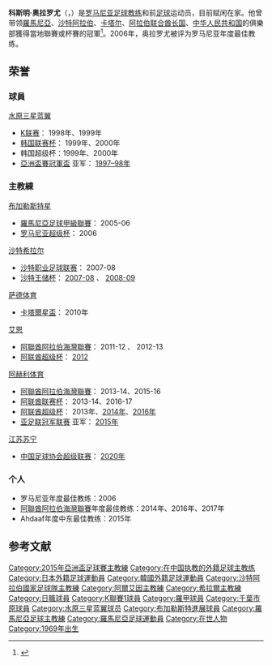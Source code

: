 {{Infobox football biography
| name = 科斯明·奥拉罗尤<br>Cosmin Olăroiu
| fullname = Cosmin Aurelian Olăroiu
| image =  Cosmin Olăroiu.jpg
| caption = {{small|2007年，科斯明·奥拉罗尤擔任[[布加勒斯特星足球俱樂部|布加勒斯特星]]主教練期間}}
| image_size = 210px
| birth_date  = {{birth date and age|df=yes|1969|6|10}}
| birth_place = {{ROM}}[[布加勒斯特|布加勒斯特]]
| height = 1.87m
| currentclub  = 无业
| position = [[後衛_(足球)|後衛]] 
| youthyears1= {{0|0000}}–1988
| youthclubs1= [[布加勒斯特星足球俱樂部|布加勒斯特星]]
| years1 = 1988–1989 | years2 = 1989–1990  | years3 = 1990–1991  | years4 = 1991–1992  | years5 = 1992–1995  | years6 = 1995–1997  | years7 = 1997–2000  | years8 =2000
| clubs1 = Carpați Nehoiu | clubs2 = [[凱萊布澤烏足球會|凱萊布澤烏]] | clubs3 = MECON București | clubs4 = Girueta București | clubs5 = [[布加勒斯特前進足球會|布加勒斯特前進]] | clubs6 = {{link-en|克拉奧華|FC Universitatea Craiova}} | clubs7 = [[水原三星藍翼足球俱樂部|水原三星藍翼]] | clubs8 = → [[市原千葉JEF聯|市原千葉JEF聯]] (外借)
| caps1 = | goals1 = | caps2 = | goals2 = | caps3 = | goals3 = | caps4 = | goals4 = | caps5 = 80 | goals5 = 8 | caps6 = 37 | goals6 = 2 | caps7 = 98 | goals7 = 7 | caps8 = 10 | goals8 = 0 |  totalcaps = 225 | totalgoals = 17
| manageryears1 = 2001–2002  | manageryears2 = 2002–2003 | manageryears3 = 2003–2005  | manageryears4 = 2005–2006 | manageryears5 = 2006–2007 | manageryears6 = 2007–2009 | manageryears7 =2009–2010 | manageryears8 =2011–2013 | manageryears9= 2013–2017 | manageryears10 = 2014–2015 | manageryears11= 2018–2021
| managerclubs1 = [[布加勒斯特前進足球會|布加勒斯特前進]] | managerclubs2 = [[布加勒斯特星足球俱樂部|布加勒斯特星]] | managerclubs3 = [[布加勒斯特前進足球會|布加勒斯特前進]] | managerclubs4 = [[蒂米什瓦拉足球俱樂部|蒂米什瓦拉]] | managerclubs5 = [[布加勒斯特星足球俱樂部|布加勒斯特星]] | managerclubs6 = [[沙特希拉爾足球俱樂部|沙特希拉爾]] | managerclubs7 =[[萨德体育俱乐部|阿尔萨德]]  | managerclubs8 =[[艾因足球俱樂部|阿尔艾因]] | managerclubs9 = [[沙比阿爾阿里杜拜足球會|沙比阿爾阿里杜拜]] | managerclubs10 = [[沙特阿拉伯國家男子足球隊|沙特阿拉伯]] | managerclubs11 = [[江苏苏宁足球俱乐部|江苏苏宁]]
}}
'''科斯明·奥拉罗尤'''（{{lang-ro|Cosmin Olăroiu}}，{{bd|1969年|6月10日||}}）是[[罗马尼亚|罗马尼亚]][[足球教练|足球教练]]和前[[足球|足球]]运动员，目前赋闲在家。他曾带领[[羅馬尼亞|羅馬尼亞]]、[[沙特阿拉伯|沙特阿拉伯]]、[[卡塔尔|卡塔尔]]、[[阿拉伯联合酋长国|阿拉伯联合酋长国]]、[[中华人民共和国|中华人民共和国]]的俱樂部獲得當地聯賽或杯賽的冠軍<ref name="miticadapeGSP">{{Cite web|title=Portretul lui Olăroiu, antrenorul adus de Becali să salveze Steaua: cifre, culise, imagini|url=http://www.gsp.ro/fotbal/liga-1/portretul-lui-olaroiu-antrenorul-adus-de-becali-sa-salveze-steaua-cifre-culise-imagini-239072.html|date=5 May 2011|work={{link-en|Gazeta Sporturilor}}|language=ro}}</ref>。2006年，奥拉罗尤被评为罗马尼亚年度最佳教练。

== 荣誉 ==
=== 球員 ===

; [[水原三星蓝翼足球俱乐部|水原三星蓝翼]]

* [[K聯賽|K联赛]]： 1998年、1999年
* [[韩国联赛杯|韩国联赛杯]]： 1999年、2000年
* 韩国超级杯：1999年、2000年
* [[亞洲盃賽冠軍盃|亞洲盃賽冠軍盃]]  亚军： [[1997–98年亞洲盃賽冠軍盃|1997–98年]]

=== 主教練 ===

; [[布加勒斯特星足球俱乐部|布加勒斯特星]]
* [[羅馬尼亞足球甲級聯賽|羅馬尼亞足球甲級聯賽]]： 2005-06
* [[羅馬尼亞超級盃|罗马尼亚超级杯]]： 2006

; [[沙特希拉尔足球俱乐部|沙特希拉尔]]
* [[沙特职业足球联赛|沙特职业足球联赛]]： 2007-08
* [[沙特王儲盃|沙特王储杯]]： [[沙特王儲盃|2007-08]] 、 [[沙特王儲盃|2008-09]]

; [[萨德体育俱乐部|萨德体育]]
* [[卡塔爾星盃|卡塔爾星盃]]： 2010年

; [[艾恩足球俱乐部|艾恩]]
* [[阿聯酋阿拉伯海灣聯賽|阿聯酋阿拉伯海灣聯賽]]： 2011-12 、 2012-13
* [[阿聯酋超級盃|阿联酋超级杯]]： [[阿聯酋超級盃|2012]]

; [[阿赫利体育俱乐部|阿赫利体育]]
* [[阿聯酋阿拉伯海灣聯賽|阿聯酋阿拉伯海灣聯賽]]： 2013-14、2015-16
* [[阿聯酋聯賽盃|阿联酋联赛杯]]： 2013-14、2016-17
* [[阿聯酋超級盃|阿联酋超级杯]]： 2013年、[[阿聯酋超級盃|2014年]]、[[阿聯酋超級盃|2016年]]
* [[亚足联冠军联赛|亚足联冠军联赛]] 亚军： [[2015年亞足聯冠軍聯賽|2015年]]

; [[江苏苏宁足球俱乐部|江苏苏宁]]
* [[中国足球协会超级联赛|中国足球协会超级联赛]]： [[2020年中国足球超级联赛|2020年]]

=== 个人 ===

* 罗马尼亚年度最佳教练：2006
* [[阿聯酋阿拉伯海灣聯賽|阿聯酋阿拉伯海灣聯賽]]年度最佳教练：2014年、2016年、2017年
* Ahdaaf年度中东最佳教练：2015年

== 参考文献 ==
{{Reflist}}

{{2018年中超分类名单江苏}}
{{2019年中超分类名单江苏}}
{{2020年中超分类名单江苏}}
[[Category:2015年亞洲盃足球賽主教練|Category:2015年亞洲盃足球賽主教練]]
[[Category:在中国执教的外籍足球主教练|Category:在中国执教的外籍足球主教练]]
[[Category:日本外籍足球運動員|Category:日本外籍足球運動員]]
[[Category:韓國外籍足球運動員|Category:韓國外籍足球運動員]]
[[Category:沙特阿拉伯國家足球隊主教練|Category:沙特阿拉伯國家足球隊主教練]]
[[Category:阿爾艾因主教練|Category:阿爾艾因主教練]]
[[Category:希拉爾主教練|Category:希拉爾主教練]]
[[Category:日職球員|Category:日職球員]]
[[Category:K聯賽1球員|Category:K聯賽1球員]]
[[Category:羅甲球員|Category:羅甲球員]]
[[Category:千葉市原球員|Category:千葉市原球員]]
[[Category:水原三星蓝翼球员|Category:水原三星蓝翼球员]]
[[Category:布加勒斯特進展球員|Category:布加勒斯特進展球員]]
[[Category:羅馬尼亞足球主教練|Category:羅馬尼亞足球主教練]]
[[Category:羅馬尼亞足球運動員|Category:羅馬尼亞足球運動員]]
[[Category:在世人物|Category:在世人物]]
[[Category:1969年出生|Category:1969年出生]]